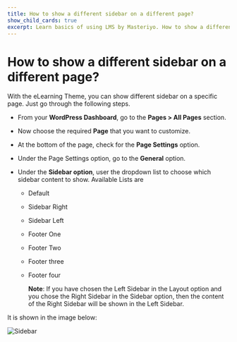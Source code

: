 ---
title: How to show a different sidebar on a different page?
show_child_cards: true
excerpt: Learn basics of using LMS by Masteriyo. How to show a different sidebar on a different page
---

# How to show a different sidebar on a different page?

With the eLearning Theme, you can show different sidebar on a specific page. Just go through the following steps.

- From your **WordPress Dashboard**, go to the **Pages > All Pages** section.

- Now choose the required **Page** that you want to customize.

- At the bottom of the page, check for the **Page Settings** option.

- Under the Page Settings option, go to the **General** option.

- Under the **Sidebar option**, user the dropdown list to choose which sidebar content to show.
  Available Lists are
  - Default
  - Sidebar Right
  - Sidebar Left
  - Footer One
  - Footer Two
  - Footer three
  - Footer four

      **Note**: If you have chosen the Left Sidebar in the Layout option and you chose the Right Sidebar in the Sidebar option, then the content of the Right Sidebar   will be shown in the Left Sidebar.

It is shown in the image below:

![Sidebar](https://user-images.githubusercontent.com/109593521/183597784-e26ce600-f1d8-4a3d-b76b-84805fcec59f.png)




